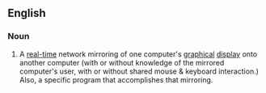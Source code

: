 ==English==

===Noun===
{{en-noun|sg=[[remote]] [[desktop]]}}

# {{computing}} A [[real-time]] network mirroring of one computer's [[graphical]] [[display]] onto another computer (with or without knowledge of the mirrored computer's user, with or without shared mouse & keyboard interaction.)  Also, a specific program that accomplishes that mirroring.